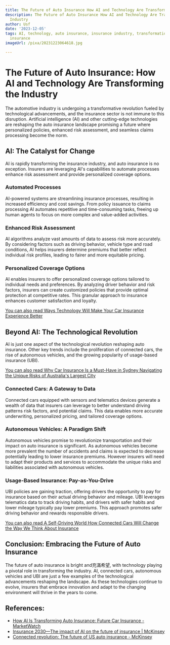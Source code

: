 ```yaml
---
title: The Future of Auto Insurance How AI and Technology Are Transforming the Industry
description: The Future of Auto Insurance How AI and Technology Are Transforming the
  Industry
author: Usf
date: '2023-12-05'
tags: AI, technology, auto insurance, insurance industry, transformation, future of
  insurance
imageUrl: /pixa/20231223064618.jpg

---
```

#  The Future of  Auto Insurance: How AI and Technology Are Transforming the  Industry

The automotive industry is undergoing a  transformative revolution fueled by technological advancements, and the insurance sector is not immune to this disruption. Artificial intelligence (AI) and other cutting-edge  technologies are reshaping the auto insurance landscape promising a future where personalized policies, enhanced risk assessment, and seamless claims processing become  the  norm.

## AI: The Catalyst for Change

AI is rapidly transforming the insurance industry, and auto insurance is no  exception. Insurers  are leveraging AI's capabilities to automate processes enhance risk assessment and provide  personalized coverage options.

### Automated  Processes

AI-powered systems are  streamlining insurance  processes, resulting in increased efficiency and cost savings. From policy issuance to claims processing AI automates repetitive and time-consuming tasks, freeing up human agents to focus on more complex  and value-added  activities.

### Enhanced  Risk Assessment

AI algorithms analyze vast amounts of data to assess risk more accurately. By considering factors such as driving  behavior, vehicle type  and road conditions, AI helps insurers determine  premiums that better  reflect individual risk profiles, leading to fairer and more equitable pricing.

### Personalized Coverage Options

AI enables  insurers  to offer personalized coverage options tailored  to individual needs and preferences. By analyzing driver behavior and risk factors, insurers can create customized policies that provide optimal protection at competitive rates. This granular approach to insurance enhances customer  satisfaction and loyalty.

[You can also read Ways Technology Will Make  Your Car Insurance Experience  Better](Ways%20Technology%20Will%20Make%20Your%20Car%20Insurance%20Experience%20Better)


## Beyond AI: The Technological Revolution

AI is just  one aspect of  the technological revolution reshaping auto insurance. Other key trends include the proliferation of connected cars, the rise of autonomous vehicles, and the  growing popularity of usage-based insurance (UBI).

[You can also read  Why Car Insurance Is a Must-Have in Sydney Navigating the Unique Risks of Australia's Largest City](Why%20Car%20Insurance%20Is%20a%20Must-Have%20in%20Sydney%20Navigating%20the%20Unique%20Risks%20of%20Australia%27s%20Largest%20City)


### Connected Cars: A Gateway to Data

Connected cars  equipped with sensors and telematics devices generate a wealth of data that insurers can leverage  to  better understand driving patterns risk factors, and potential claims.  This data enables more  accurate underwriting, personalized pricing, and tailored coverage options.

### Autonomous Vehicles: A Paradigm Shift

Autonomous vehicles promise to revolutionize transportation and their impact on auto insurance is significant. As autonomous vehicles become more prevalent the number of accidents and claims is expected  to  decrease  potentially leading to lower insurance premiums. However insurers will need to adapt their  products  and services to accommodate the unique risks and liabilities associated with autonomous vehicles.

### Usage-Based Insurance: Pay-as-You-Drive

UBI  policies are gaining  traction, offering drivers the opportunity to pay for insurance based on their actual driving behavior and mileage. UBI leverages telematics data to track driving habits, and drivers with safer habits and lower mileage typically pay lower premiums. This approach  promotes safer driving behavior and rewards  responsible drivers.

[You can also read A Self-Driving World How Connected Cars Will Change  the Way We Think About Insurance](A%20Self-Driving%20World%20How%20Connected%20Cars%20Will%20Change%20the%20Way%20We%20Think%20About%20Insurance)


## Conclusion: Embracing the Future of Auto Insurance

The future of auto insurance is bright and充滿希望, with  technology playing a pivotal  role  in transforming the industry. AI,  connected cars, autonomous vehicles and  UBI are just a few examples of the technological advancements reshaping the landscape. As these technologies continue to evolve, insurers that embrace innovation and  adapt  to the changing environment will thrive in the years  to come.

## References:
- [How AI Is Transforming Auto Insurance: Future Car Insurance - MarketWatch](https://www.marketwatch.com/guides/insurance-services/how-car-insurance-companies-use-ai/)
- [Insurance 2030—The impact of AI on the future of insurance | McKinsey](https://www.mckinsey.com/industries/financial-services/our-insights/insurance-2030-the-impact-of-ai-on-the-future-of-insurance)
- [Connected revolution: The future of US auto insurance - McKinsey](https://www.mckinsey.com/industries/financial-services/our-insights/connected-revolution-the-future-of-us-auto-insurance)
